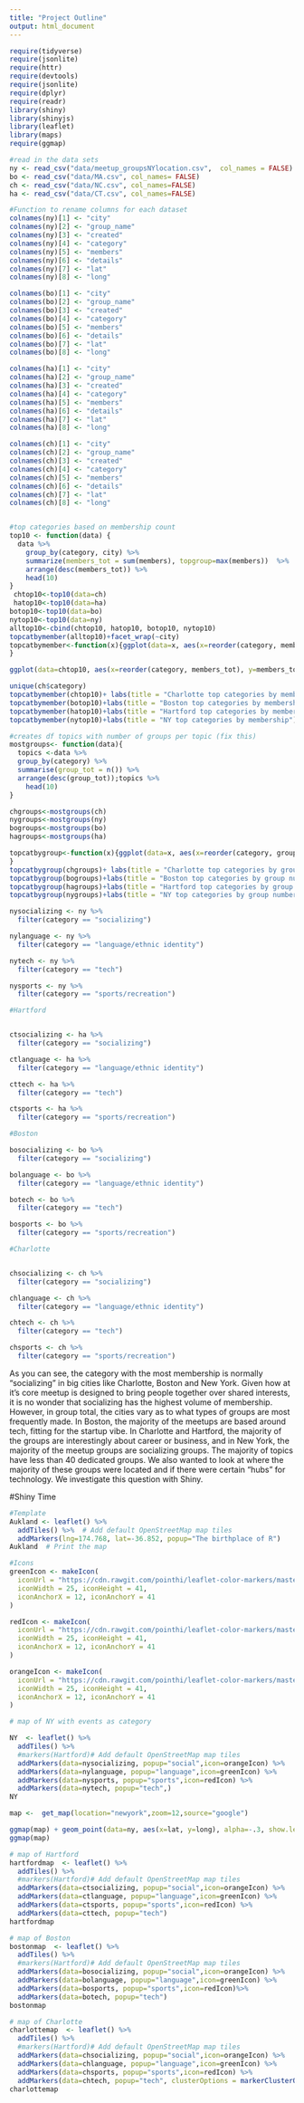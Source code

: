 ```yaml
---
title: "Project Outline"
output: html_document
---
```


```r
require(tidyverse)
require(jsonlite)
require(httr)
require(devtools)
require(jsonlite)
require(dplyr)
require(readr)
library(shiny)
library(shinyjs)
library(leaflet)
library(maps)
require(ggmap)

#read in the data sets
ny <- read_csv("data/meetup_groupsNYlocation.csv",  col_names = FALSE)
bo <- read_csv("data/MA.csv", col_names= FALSE)
ch <- read_csv("data/NC.csv", col_names=FALSE)
ha <- read_csv("data/CT.csv", col_names=FALSE)

#Function to rename columns for each dataset
colnames(ny)[1] <- "city"
colnames(ny)[2] <- "group_name"
colnames(ny)[3] <- "created"
colnames(ny)[4] <- "category"
colnames(ny)[5] <- "members"
colnames(ny)[6] <- "details"
colnames(ny)[7] <- "lat"
colnames(ny)[8] <- "long"

colnames(bo)[1] <- "city"
colnames(bo)[2] <- "group_name"
colnames(bo)[3] <- "created"
colnames(bo)[4] <- "category"
colnames(bo)[5] <- "members"
colnames(bo)[6] <- "details"
colnames(bo)[7] <- "lat"
colnames(bo)[8] <- "long"

colnames(ha)[1] <- "city"
colnames(ha)[2] <- "group_name"
colnames(ha)[3] <- "created"
colnames(ha)[4] <- "category"
colnames(ha)[5] <- "members"
colnames(ha)[6] <- "details"
colnames(ha)[7] <- "lat"
colnames(ha)[8] <- "long"

colnames(ch)[1] <- "city"
colnames(ch)[2] <- "group_name"
colnames(ch)[3] <- "created"
colnames(ch)[4] <- "category"
colnames(ch)[5] <- "members"
colnames(ch)[6] <- "details"
colnames(ch)[7] <- "lat"
colnames(ch)[8] <- "long"


#top categories based on membership count
top10 <- function(data) {
  data %>%
    group_by(category, city) %>%
    summarize(members_tot = sum(members), topgroup=max(members))  %>%
    arrange(desc(members_tot)) %>%
    head(10)
}
 chtop10<-top10(data=ch)
 hatop10<-top10(data=ha)
botop10<-top10(data=bo)
nytop10<-top10(data=ny) 
alltop10<-cbind(chtop10, hatop10, botop10, nytop10)
topcatbymember(alltop10)+facet_wrap(~city)
topcatbymember<-function(x){ggplot(data=x, aes(x=reorder(category, members_tot), y=members_tot))+geom_bar(stat="identity", aes(fill=topgroup)) +coord_flip()+ylab("Total Members")+xlab("Category")+scale_fill_continuous(name="top group membership")
}

ggplot(data=chtop10, aes(x=reorder(category, members_tot), y=members_tot))+geom_bar(stat="identity", aes(fill=topgroup)) +coord_flip()+ylab("Total Members")+xlab("Category")+scale_fill_continuous(name="top group membership")

unique(ch$category)                                                                                                 
topcatbymember(chtop10)+ labs(title = "Charlotte top categories by membership")
topcatbymember(botop10)+labs(title = "Boston top categories by membership")
topcatbymember(hatop10)+labs(title = "Hartford top categories by membership")
topcatbymember(nytop10)+labs(title = "NY top categories by membership")

```


```r
#creates df topics with number of groups per topic (fix this)
mostgroups<- function(data){
  topics <-data %>% 
  group_by(category) %>% 
  summarise(group_tot = n()) %>% 
  arrange(desc(group_tot));topics %>% 
    head(10)
}

chgroups<-mostgroups(ch)
nygroups<-mostgroups(ny)
bogroups<-mostgroups(bo)
hagroups<-mostgroups(ha)

topcatbygroup<-function(x){ggplot(data=x, aes(x=reorder(category, group_tot), y=group_tot))+geom_bar(stat="identity", aes(fill=group_tot)) +coord_flip()+ylab("Total groups")+xlab("Category")+scale_fill_continuous(name="total groups per category")
}
topcatbygroup(chgroups)+ labs(title = "Charlotte top categories by group number")
topcatbygroup(bogroups)+labs(title = "Boston top categories by group number")
topcatbygroup(hagroups)+labs(title = "Hartford top categories by group number")
topcatbygroup(nygroups)+labs(title = "NY top categories by group number")


```

```r


nysocializing <- ny %>% 
  filter(category == "socializing")

nylanguage <- ny %>% 
  filter(category == "language/ethnic identity")

nytech <- ny %>% 
  filter(category == "tech")

nysports <- ny %>% 
  filter(category == "sports/recreation")
```

```r
#Hartford


ctsocializing <- ha %>% 
  filter(category == "socializing")

ctlanguage <- ha %>% 
  filter(category == "language/ethnic identity")

cttech <- ha %>% 
  filter(category == "tech")

ctsports <- ha %>% 
  filter(category == "sports/recreation")
```

```r
#Boston

bosocializing <- bo %>% 
  filter(category == "socializing")

bolanguage <- bo %>% 
  filter(category == "language/ethnic identity")

botech <- bo %>% 
  filter(category == "tech")

bosports <- bo %>% 
  filter(category == "sports/recreation")
```

```r
#Charlotte


chsocializing <- ch %>% 
  filter(category == "socializing")

chlanguage <- ch %>% 
  filter(category == "language/ethnic identity")

chtech <- ch %>% 
  filter(category == "tech")

chsports <- ch %>% 
  filter(category == "sports/recreation")
```


As you can see, the category with the most membership is normally "socializing" in big cities like Charlotte, Boston and New York. Given how at it's core meetup is designed to bring people together over shared interests, it is no wonder that socializing has the highest volume of membership. However, in group total, the cities vary as to what types of groups are most frequently made. In Boston, the majority of the meetups are based around tech, fitting for the startup vibe. In Charlotte and Hartford, the majority of the groups are interestingly about career or business, and in New York, the majority of the meetup groups are socializing groups. The majority of topics have less than 40 dedicated groups. We also wanted to look at where the majority of these groups were located and if there were certain "hubs" for technology. We investigate this question with Shiny. 

#Shiny Time

```r
#Template
Aukland <- leaflet() %>%
  addTiles() %>%  # Add default OpenStreetMap map tiles
  addMarkers(lng=174.768, lat=-36.852, popup="The birthplace of R")
Aukland  # Print the map
```

```r
#Icons
greenIcon <- makeIcon(
  iconUrl = "https://cdn.rawgit.com/pointhi/leaflet-color-markers/master/img/marker-icon-2x-green.png",
  iconWidth = 25, iconHeight = 41,
  iconAnchorX = 12, iconAnchorY = 41
)

redIcon <- makeIcon(
  iconUrl = "https://cdn.rawgit.com/pointhi/leaflet-color-markers/master/img/marker-icon-2x-red.png",
  iconWidth = 25, iconHeight = 41,
  iconAnchorX = 12, iconAnchorY = 41
)

orangeIcon <- makeIcon(
  iconUrl = "https://cdn.rawgit.com/pointhi/leaflet-color-markers/master/img/marker-icon-2x-orange.png",
  iconWidth = 25, iconHeight = 41,
  iconAnchorX = 12, iconAnchorY = 41
)
```


```r
# map of NY with events as category

NY  <- leaflet() %>%
  addTiles() %>%  
  #markers(Hartford)# Add default OpenStreetMap map tiles
  addMarkers(data=nysocializing, popup="social",icon=orangeIcon) %>% 
  addMarkers(data=nylanguage, popup="language",icon=greenIcon) %>% 
  addMarkers(data=nysports, popup="sports",icon=redIcon) %>% 
  addMarkers(data=nytech, popup="tech",)
NY

map <-  get_map(location="newyork",zoom=12,source="google")

ggmap(map) + geom_point(data=ny, aes(x=lat, y=long), alpha=-.3, show.legend = FALSE)
ggmap(map)
```

```r
# map of Hartford
hartfordmap  <- leaflet() %>%
  addTiles() %>%  
  #markers(Hartford)# Add default OpenStreetMap map tiles
  addMarkers(data=ctsocializing, popup="social",icon=orangeIcon) %>% 
  addMarkers(data=ctlanguage, popup="language",icon=greenIcon) %>% 
  addMarkers(data=ctsports, popup="sports",icon=redIcon) %>% 
  addMarkers(data=cttech, popup="tech")
hartfordmap
```

```r
# map of Boston
bostonmap  <- leaflet() %>%
  addTiles() %>%  
  #markers(Hartford)# Add default OpenStreetMap map tiles
  addMarkers(data=bosocializing, popup="social",icon=orangeIcon) %>% 
  addMarkers(data=bolanguage, popup="language",icon=greenIcon) %>% 
  addMarkers(data=bosports, popup="sports",icon=redIcon)%>% 
  addMarkers(data=botech, popup="tech")
bostonmap
```

```r
# map of Charlotte
charlottemap  <- leaflet() %>%
  addTiles() %>%  
  #markers(Hartford)# Add default OpenStreetMap map tiles
  addMarkers(data=chsocializing, popup="social",icon=orangeIcon) %>% 
  addMarkers(data=chlanguage, popup="language",icon=greenIcon) %>% 
  addMarkers(data=chsports, popup="sports",icon=redIcon) %>% 
  addMarkers(data=chtech, popup="tech", clusterOptions = markerClusterOptions())
charlottemap
```
